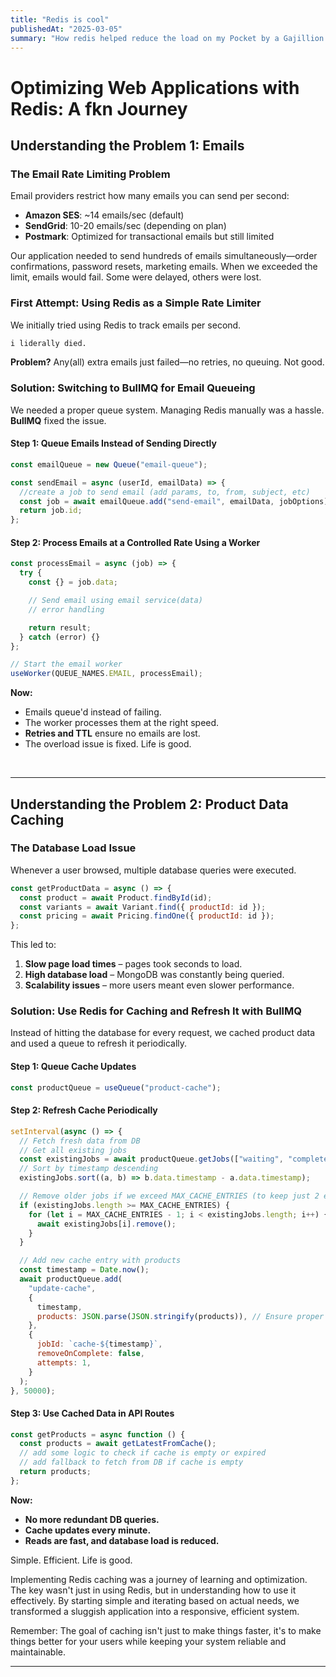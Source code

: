 ```yaml
---
title: "Redis is cool"
publishedAt: "2025-03-05"
summary: "How redis helped reduce the load on my Pocket by a Gajillion times"
---
```


# Optimizing Web Applications with Redis: A fkn Journey

## Understanding the Problem 1: Emails

### The Email Rate Limiting Problem

Email providers restrict how many emails you can send per second:

- **Amazon SES**: ~14 emails/sec (default)
- **SendGrid**: 10-20 emails/sec (depending on plan)
- **Postmark**: Optimized for transactional emails but still limited

Our application needed to send hundreds of emails simultaneously—order confirmations, password resets, marketing emails. When we exceeded the limit, emails would fail. Some were delayed, others were lost.

### First Attempt: Using Redis as a Simple Rate Limiter

We initially tried using Redis to track emails per second.

```md
i liderally died.
```

**Problem?** Any(all) extra emails just failed—no retries, no queuing. Not good.

### Solution: Switching to BullMQ for Email Queueing

We needed a proper queue system. Managing Redis manually was a hassle. **BullMQ** fixed the issue.

#### **Step 1: Queue Emails Instead of Sending Directly**

```javascript
const emailQueue = new Queue("email-queue");

const sendEmail = async (userId, emailData) => {
  //create a job to send email (add params, to, from, subject, etc)
  const job = await emailQueue.add("send-email", emailData, jobOptions);
  return job.id;
};
```

#### **Step 2: Process Emails at a Controlled Rate Using a Worker**

```js
const processEmail = async (job) => {
  try {
    const {} = job.data;

    // Send email using email service(data)
    // error handling

    return result;
  } catch (error) {}
};

// Start the email worker
useWorker(QUEUE_NAMES.EMAIL, processEmail);
```

**Now:**

- Emails queue'd instead of failing.
- The worker processes them at the right speed.
- **Retries and TTL** ensure no emails are lost.
- The overload issue is fixed. Life is good.

<br />

---

## Understanding the Problem 2: Product Data Caching

### The Database Load Issue

Whenever a user browsed, multiple database queries were executed.

```javascript
const getProductData = async () => {
  const product = await Product.findById(id);
  const variants = await Variant.find({ productId: id });
  const pricing = await Pricing.findOne({ productId: id });
};
```

This led to:

1. **Slow page load times** – pages took seconds to load.
2. **High database load** – MongoDB was constantly being queried.
3. **Scalability issues** – more users meant even slower performance.

### Solution: Use Redis for Caching and Refresh It with BullMQ

Instead of hitting the database for every request, we cached product data and used a queue to refresh it periodically.

#### **Step 1: Queue Cache Updates**

```javascript
const productQueue = useQueue("product-cache");
```

#### **Step 2: Refresh Cache Periodically**

```javascript
setInterval(async () => {
  // Fetch fresh data from DB
  // Get all existing jobs
  const existingJobs = await productQueue.getJobs(["waiting", "completed"]);
  // Sort by timestamp descending
  existingJobs.sort((a, b) => b.data.timestamp - a.data.timestamp);

  // Remove older jobs if we exceed MAX_CACHE_ENTRIES (to keep just 2 entries)
  if (existingJobs.length >= MAX_CACHE_ENTRIES) {
    for (let i = MAX_CACHE_ENTRIES - 1; i < existingJobs.length; i++) {
      await existingJobs[i].remove();
    }
  }

  // Add new cache entry with products
  const timestamp = Date.now();
  await productQueue.add(
    "update-cache",
    {
      timestamp,
      products: JSON.parse(JSON.stringify(products)), // Ensure proper serialization
    },
    {
      jobId: `cache-${timestamp}`,
      removeOnComplete: false,
      attempts: 1,
    }
  );
}, 50000);
```

#### **Step 3: Use Cached Data in API Routes**

```javascript
const getProducts = async function () {
  const products = await getLatestFromCache();
  // add some logic to check if cache is empty or expired
  // add fallback to fetch from DB if cache is empty
  return products;
};
```

**Now:**

- **No more redundant DB queries.**
- **Cache updates every minute.**
- **Reads are fast, and database load is reduced.**

Simple. Efficient. Life is good.

Implementing Redis caching was a journey of learning and optimization. The key wasn't just in using Redis, but in understanding how to use it effectively. By starting simple and iterating based on actual needs, we transformed a sluggish application into a responsive, efficient system.

Remember: The goal of caching isn't just to make things faster, it's to make things better for your users while keeping your system reliable and maintainable.

---
